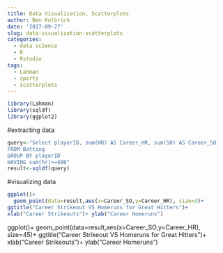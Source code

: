 ```yaml
---
title: Data Visualization, Scatterplots
author: Ben Kolbrich
date: '2017-09-27'
slug: data-visualization-scatterplots
categories:
  - data science
  - R
  - Rstudio
tags:
  - Lahman
  - sports
  - scatterplots
---
```

```r
library(Lahman)
library(sqldf)
library(ggplot2)
```

#extracting data
```r
query<-"Select playerID, sum(HR) AS Career_HR, sum(SO) AS Career_SO
FROM Batting
GROUP BY playerID
HAVING sum(hr)>=400"
result<-sqldf(query)
```



#visualizing data
```r
ggplot()+
  geom_point(data=result,aes(x=Career_SO,y=Career_HR), size=3)+
ggtitle("Career Strikeout VS Homeruns for Great Hitters")+
xlab("Career Strikeouts")+ ylab("Career Homeruns")
```

ggplot()+
  geom_point(data=result,aes(x=Career_SO,y=Career_HR), size=45)+
ggtitle("Career Strikeout VS Homeruns for Great Hitters")+
xlab("Career Strikeouts")+ ylab("Career Homeruns")